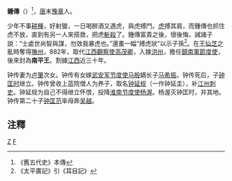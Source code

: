 {{dablink|本條目敘述的是唐末軍閥鍾傳；「鍾傳」也可指宋朝官員[[鍾傳_(宋朝)|鍾傳]]。}}

'''鍾傳'''（{{bd|854年||906年||catIdx=Z}}）<ref>《舊五代史》本傳</ref>，[[唐|唐]]末[[豫章|豫章]]人。

少年不事[[耕種|耕種]]，好射獵，一日喝醉酒又遇虎，與虎搏鬥。[[虎|虎]]搏其肩，而鍾傳也抓住虎不放，直到有另一人來搭救，把虎[[斬殺|斬殺]]了。鍾傳富貴之後，很後悔，誡諸子說：“士處世尚智與謀，勿效我暴虎也。”還畫一幅“搏虎狀”以示子孫<ref>《太平廣記》引《耳目記》</ref>。在[[王仙芝|王仙芝]]之亂時奪得[[撫州|撫州]]，882年，取代[[江西觀察使|江西觀察使]][[高茂卿|高茂卿]]，入據[[洪州|洪州]]，擔任[[鎮南軍節度使|鎮南軍節度使]]，後來封為'''南平王'''。割據[[江西|江西]]近三十年。

钟传妻为[[卢肇|卢肇]]次女。钟传有女嫁[[武安军节度使|武安军节度使]][[马殷|马殷]]嫡长子[[马希振|马希振]]。钟传死后，子[[钟匡时|钟匡时]]继立。钟传曾收上蓝院僧人为养子，取名[[钟延规|钟延规]]（一作钟延圭），补[[江州|江州]][[刺史|刺史]]。钟延规为自己不得继立怀恨，投降[[淮南节度使|淮南节度使]][[杨渥|杨渥]]。杨渥灭钟匡时，并其地。钟传第二十子[[钟匡范|钟匡范]]率母奔[[吴越|吴越]]。

== 注釋 ==
{{reflist}}

[[Category:唐朝軍事人物|Z]]
[[Category:鍾姓|F]]